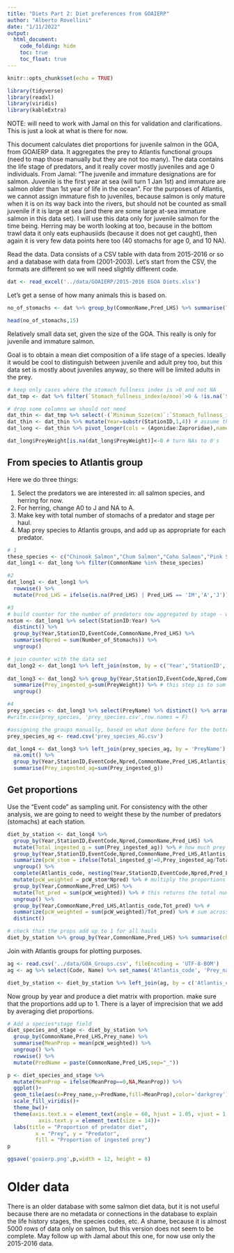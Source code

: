 ```yaml
---
title: "Diets Part 2: Diet preferences from GOAIERP"
author: "Alberto Rovellini"
date: "1/11/2022"
output:
  html_document:
    code_folding: hide
    toc: true
    toc_float: true
---
```


```r
knitr::opts_chunk$set(echo = TRUE)
```

```r
library(tidyverse)
library(readxl)
library(viridis)
library(kableExtra)
```

NOTE: will need to work with Jamal on this for validation and clarifications. This is just a look at what is there for now.

This document calculates diet proportions for juvenile salmon in the GOA, from GOAIERP data. It aggregates the prey to Atlantis functional groups (need to map those manually but they are not too many). The data contains the life stage of predators, and it really cover mostly juveniles and age 0 individuals. From Jamal: "The juvenile and immature designations are for salmon. Juvenile is the first year at sea (will turn 1 Jan 1st) and immature are salmon older than 1st year of life in the ocean". For the purposes of Atlantis, we cannot assign immature fish to juveniles, because salmon is only mature when it is on its way back into the rivers, but should not be counted as small juvenile if it is large at sea (and there are some large at-sea immature salmon in this data set). I will use this data only for juvenile salmon for the time being. Herring may be worth looking at too, because in the bottom trawl data it only eats euphausiids (because it does not get caught), then again it is very few data points here too (40 stomachs for age 0, and 10 NA).

Read the data. Data consists of a CSV table with data from 2015-2016 or so and a database with data from (2001-2003). Let's start from the CSV, the formats are different so we will need slightly different code.
```r
dat <- read_excel('../data/GOAIERP/2015-2016 EGOA Diets.xlsx')
```

Let's get a sense of how many animals this is based on. 
```r
no_of_stomachs <- dat %>% group_by(CommonName,Pred_LHS) %>% summarise(TotStomachs = sum(Number_of_Stomachs)) %>% arrange(desc(TotStomachs))

head(no_of_stomachs,15)
```
Relatively small data set, given the size of the GOA. This really is only for juvenile and immature salmon.

Goal is to obtain a mean diet composition of a life stage of a species. Ideally it would be cool to distinguish between juvenile and adult prey too, but this data set is mostly about juveniles anyway, so there will be limited adults in the prey.
```r
# keep only cases where the stomach fullness index is >0 and not NA
dat_tmp <- dat %>% filter(`Stomach_fullness_index(o/ooo)`>0 & !is.na(`Stomach_fullness_index(o/ooo)`))

# drop some columns we should not need
dat_thin <- dat_tmp %>% select(-(`Minimum_Size(cm)`:`Stomach_fullness_index(o/ooo)`))
dat_thin <- dat_thin %>% mutate(Year=substr(StationID,1,4)) # assume that the first 4 digits of StationID refer to the year, as this file is for 2015-2016
dat_long <- dat_thin %>% pivot_longer(cols = (Agonidae:Zaproridae),names_to = "PreyName",values_to="PreyWeight")

dat_long$PreyWeight[is.na(dat_long$PreyWeight)]<-0 # turn NAs to 0's
```

## From species to Atlantis group

Here we do three things:

1. Select the predators we are interested in: all salmon species, and herring for now.
2. For herring, change A0 to J and NA to A.
3. Make key with total number of stomachs of a predator and stage per haul.
4. Map prey species to Atlantis groups, and add up as appropriate for each predator.
```r
# 1
these_species <- c("Chinook Salmon","Chum Salmon","Coho Salmon","Pink Salmon","Sockeye Salmon","Pacific Herring")
dat_long1 <- dat_long %>% filter(CommonName %in% these_species) 

#2
dat_long1 <- dat_long1 %>%
  rowwise() %>%
  mutate(Pred_LHS = ifelse(is.na(Pred_LHS) | Pred_LHS == 'IM','A','J'))  # this may not apply to other species than those above so be careful reusing this

#3
# build counter for the number of predators now aggregated by stage - will not need to do it again for Atlantis groups because those coincide with the salmon species 
nstom <- dat_long1 %>% select(StationID:Year) %>% 
  distinct() %>%
  group_by(Year,StationID,EventCode,CommonName,Pred_LHS) %>%
  summarise(Npred = sum(Number_of_Stomachs)) %>%
  ungroup()

# join counter with the data set
dat_long2 <- dat_long1 %>% left_join(nstom, by = c('Year','StationID','EventCode','CommonName','Pred_LHS'))
  
dat_long3 <- dat_long2 %>% group_by(Year,StationID,EventCode,Npred,CommonName,Pred_LHS,PreyName) %>%
  summarize(Prey_ingested_g=sum(PreyWeight)) %>% # this step is to sum between J and IM for salmon
  ungroup()

#4
prey_species <- dat_long3 %>% select(PreyName) %>% distinct() %>% arrange()
#write.csv(prey_species, 'prey_species.csv',row.names = F)

#assigning the groups manually, based on what done before for the bottom trawl data and the REEM diet data, or WORMS if not present there
prey_species_ag <- read.csv('prey_species_AG.csv')

dat_long4 <- dat_long3 %>% left_join(prey_species_ag, by = 'PreyName') %>%
  na.omit() %>%
  group_by(Year,StationID,EventCode,Npred,CommonName,Pred_LHS,Atlantis_code) %>%
  summarise(Prey_ingested_ag=sum(Prey_ingested_g))
```

## Get proportions

Use the "Event code" as sampling unit. For consistency with the other analysis, we are going to need to weight these by the number of predators (stomachs) at each station. 
```r
diet_by_station <- dat_long4 %>%
  group_by(Year,StationID,EventCode,Npred,CommonName,Pred_LHS) %>%
  mutate(Total_ingested_g = sum(Prey_ingested_ag)) %>% # how much prey (all species) was eaten by pred Y in year Z
  group_by(Year,StationID,EventCode,Npred,CommonName,Pred_LHS,Atlantis_code) %>% 
  summarize(pcW_stom = ifelse(Total_ingested_g!=0,Prey_ingested_ag/Total_ingested_g,0)) %>% # proportion ingested X and total ingested
  ungroup() %>%
  complete(Atlantis_code, nesting(Year,StationID,EventCode,Npred,Pred_LHS,CommonName), fill = list(pcW_stom=0)) %>% # add zeroes, i.e. the predator had 0 g of prey XXX stage YYY in its stomach
  mutate(pcW_weighted = pcW_stom*Npred) %>% # multiply the proportions by the number of predators, to give them more weight the more predators there were in a haul
  group_by(Year,CommonName,Pred_LHS) %>%
  mutate(Tot_pred = sum(pcW_weighted)) %>% # this returns the total number of predators of a species in a year 
  ungroup() %>%
  group_by(Year,CommonName,Pred_LHS,Atlantis_code,Tot_pred) %>% # 
  summarize(pcW_weighted = sum(pcW_weighted)/Tot_pred) %>% # sum across hauls and divide by total n of predators to have an adjusted (weighted) proportion of a prey in the diet, weighted for the number of fish in each haul
  distinct()

# check that the props add up to 1 for all hauls
diet_by_station %>% group_by(Year,CommonName,Pred_LHS) %>% summarise(check = sum(pcW_weighted)) %>% pull(check) %>% mean()
```

Join with Atlantis groups for plotting purposes.
```r
ag <- read.csv('../data/GOA_Groups.csv', fileEncoding = 'UTF-8-BOM')
ag <- ag %>% select(Code, Name) %>% set_names('Atlantis_code', 'Prey_name')

diet_by_station <- diet_by_station %>% left_join(ag, by = c('Atlantis_code'))
```

Now group by year and produce a diet matrix with proportion. make sure that the proportions add up to 1. There is a layer of imprecision that we add by averaging diet proportions.
```r
# Add a species*stage field
diet_species_and_stage <- diet_by_station %>% 
  group_by(CommonName,Pred_LHS,Prey_name) %>%
  summarise(MeanProp = mean(pcW_weighted)) %>%
  ungroup() %>%
  rowwise() %>%
  mutate(PredName = paste(CommonName,Pred_LHS,sep="_"))

p <- diet_species_and_stage %>% 
  mutate(MeanProp = ifelse(MeanProp==0,NA,MeanProp)) %>%
  ggplot()+
  geom_tile(aes(x=Prey_name,y=PredName,fill=MeanProp),color='darkgrey')+
  scale_fill_viridis()+
  theme_bw()+
  theme(axis.text.x = element_text(angle = 60, hjust = 1.05, vjust = 1, size = 14),
          axis.text.y = element_text(size = 14))+
  labs(title = "Proportion of predator diet", 
         x = "Prey", y = "Predator",
         fill = "Proportion of ingested prey")
p

ggsave('goaierp.png',p,width = 12, height = 8)
```

# Older data

There is an older database with some salmon diet data, but it is not useful because there are no metadata or connections in the database to explain the life history stages, the species codes, etc. A shame, because it is almost 5000 rows of data only on salmon, but this version does not seem to be complete. May follow up with Jamal about this one, for now use only the 2015-2016 data.

